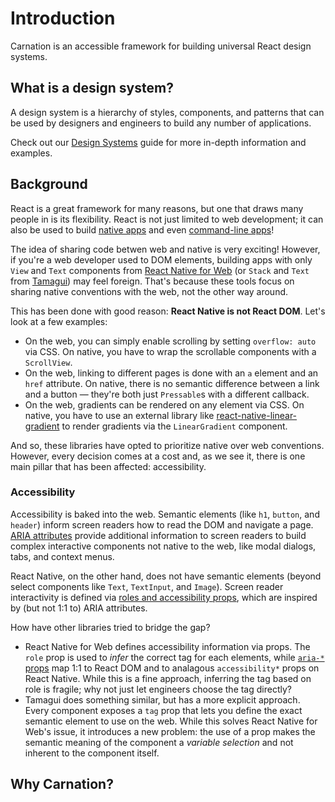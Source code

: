 # Introduction

Carnation is an accessible framework for building universal React design systems.

## What is a design system?

A design system is a hierarchy of styles, components, and patterns that can be used by designers and engineers to build any number of applications.

Check out our [Design Systems](/docs/design-systems) guide for more in-depth information and examples.

## Background

React is a great framework for many reasons, but one that draws many people in is its flexibility. React is not just limited to web development; it can also be used to build [native apps](https://reactnative.dev/) and even [command-line apps](https://github.com/vadimdemedes/ink)!

The idea of sharing code betwen web and native is very exciting! However, if you're a web developer used to DOM elements, building apps with only `View` and `Text` components from [React Native for Web](https://necolas.github.io/react-native-web/) (or `Stack` and `Text` from [Tamagui](https://tamagui.dev/)) may feel foreign. That's because these tools focus on sharing native conventions with the web, not the other way around.

This has been done with good reason: **React Native is not React DOM**. Let's look at a few examples:

- On the web, you can simply enable scrolling by setting `overflow: auto` via CSS. On native, you have to wrap the scrollable components with a `ScrollView`.
- On the web, linking to different pages is done with an `a` element and an `href` attribute. On native, there is no semantic difference between a link and a button — they're both just `Pressable`s with a different callback.
- On the web, gradients can be rendered on any element via CSS. On native, you have to use an external library like [react-native-linear-gradient](https://github.com/react-native-linear-gradient/react-native-linear-gradient) to render gradients via the `LinearGradient` component.

And so, these libraries have opted to prioritize native over web conventions. However, every decision comes at a cost and, as we see it, there is one main pillar that has been affected: accessibility.

### Accessibility

Accessibility is baked into the web. Semantic elements (like `h1`, `button`, and `header`) inform screen readers how to read the DOM and navigate a page. [ARIA attributes](https://developer.mozilla.org/en-US/docs/Web/Accessibility/ARIA/Attributes) provide additional information to screen readers to build complex interactive components not native to the web, like modal dialogs, tabs, and context menus.

React Native, on the other hand, does not have semantic elements (beyond select components like `Text`, `TextInput`, and `Image`). Screen reader interactivity is defined via [roles and accessibility props](https://reactnative.dev/docs/accessibility), which are inspired by (but not 1:1 to) ARIA attributes.

How have other libraries tried to bridge the gap?

- React Native for Web defines accessibility information via props. The `role` prop is used to _infer_ the correct tag for each elements, while [`aria-*` props](https://necolas.github.io/react-native-web/docs/accessibility/) map 1:1 to React DOM and to analagous `accessibility*` props on React Native. While this is a fine approach, inferring the tag based on role is fragile; why not just let engineers choose the tag directly?
- Tamagui does something similar, but has a more explicit approach. Every component exposes a `tag` prop that lets you define the exact semantic element to use on the web. While this solves React Native for Web's issue, it introduces a new problem: the use of a prop makes the semantic meaning of the component a _variable selection_ and not inherent to the component itself.

## Why Carnation?
